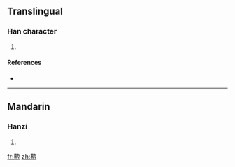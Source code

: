 {{also|慟}}
==Translingual==

===Han character===
{{Han char|rn=61|rad=心|as=11|sn=15|four=|canj=竹尸心 (HSP)}}

# {{defn|Han|sort=心11}}

====References====
* {{Han ref|kx=0401.360|dkj=11104|hdz=42343.040|uh=6185|ud=24965}}

----

==Mandarin==

===Hanzi===
{{cmn-hanzi|pin=[[tòng]] ([[tong4]])|wg=t'ung<sup>4</sup>}}

# {{defn|Mandarin|sort=心11}}

[[fr:憅]]
[[zh:憅]]